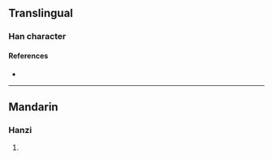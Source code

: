 {{character info/new}}
==Translingual==

===Han character===
{{Han char|rn=96|rad=玉|as=14|sn=18|four=14117|canj=MGTGT|ids=⿰𤣩蓋}}

====References====
* {{Han ref|kx=0744.260|dkj=21317|dj=1153.090|hdz=21143.020|uh=74C2|ud=29890|bh=F047|bd=61511}}

----

==Mandarin==

===Hanzi===
{{cmn-hanzi|pin=[[gài]] ([[gai4]])|wg=kai<sup>4</sup>}}

# {{rfdef|cmn|sort=玉14}}